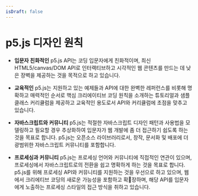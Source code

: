 ```yaml
---
isDraft: false
---
```

# p5.js 디자인 원칙

* **입문자 친화적인** p5.js API는 코딩 입문자에게 친화적이며, 최신 HTML5/canvas/DOM API로 인터랙티브하고 시각적인 웹 콘텐츠를 만드는 데 낮은 장벽을 제공하는 것을 목적으로 하고 있습니다.

* **교육적인** p5.js는 지원하고 있는 예제들과 API에 대한 완벽한 레퍼런스를 비롯해 명확하고 매력적인 순서로 핵심 크리에이티브 코딩 원칙을 소개하는 튜토리얼과 샘플 클래스 커리큘럼을 제공하고 교육적인 용도로서 API와 커리큘럼에 초점을 맞추고 있습니다.

* **자바스크립트와 커뮤니티** p5.js는 적절한 자바스크립트 디자인 패턴과 사용법을 모델링하고 필요할 경우 추상화하여 입문자가 웹 개발에 좀 더 접근하기 쉽도록 하는 것을 목표로 합니다. p5.js는 오픈소스 라이브러리로서, 창작, 문서화 및 배포에 더 광범위한 자바스크립트 커뮤니티를 포함합니다.

* **프로세싱과 커뮤니티** p5.js는 프로세싱 언어와 커뮤니티에 직접적인 연관이 있으며, 프로세싱에서 자바스크립트로의 전환을 쉽고 명확하게 하는 것을 목표로 합니다. p5.js를 위해 프로세싱 API와 커뮤니티를 지원하는 것을 우선으로 하고 있으며, 웹에서 크리에티브 코딩의 새로운 가능성을 포함하고 확장하며, 해당 API를 입문자에게 노출하는 프로세싱 스타일의 접근 방식을 취하고 있습니다.
